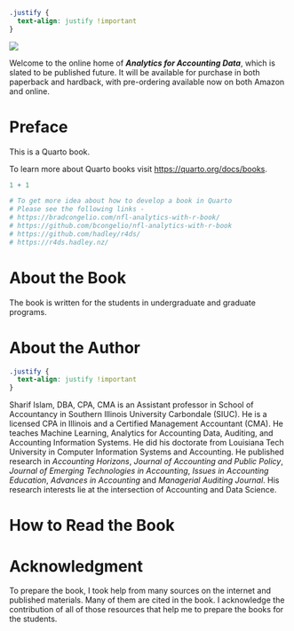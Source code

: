 

```css
.justify {
  text-align: justify !important
}
```

![](images/titlepage_1_alt.webp){fig-align="right"}


:::{.justify}
Welcome to the online home of *__Analytics for Accounting Data__*, which is slated to be published future. It will be available for purchase in both paperback and hardback, with pre-ordering available now on both Amazon and online.
:::


# Preface {.unnumbered}

This is a Quarto book.

To learn more about Quarto books visit <https://quarto.org/docs/books>.

```r
1 + 1
```

```r
# To get more idea about how to develop a book in Quarto
# Please see the following links -
# https://bradcongelio.com/nfl-analytics-with-r-book/
# https://github.com/bcongelio/nfl-analytics-with-r-book
# https://github.com/hadley/r4ds/
# https://r4ds.hadley.nz/
```

# About the Book {.unnumbered}

The book is written for the students in undergraduate and graduate programs. 

# About the Author {.unnumbered}

```css
.justify {
  text-align: justify !important
}
```

:::{.justify}
Sharif Islam, DBA, CPA, CMA is an Assistant professor in School of Accountancy in Southern Illinois University Carbondale (SIUC). He is a licensed CPA in Illinois and a Certified Management Accountant (CMA). He teaches Machine Learning, Analytics for Accounting Data, Auditing, and Accounting Information Systems. He did his doctorate from Louisiana Tech University in Computer Information Systems and Accounting. He published research in  *Accounting Horizons*, *Journal of Accounting and Public Policy*, *Journal of Emerging Technologies in Accounting*, *Issues in Accounting Education*, *Advances in Accounting*  and *Managerial Auditing Journal*. His research interests lie at the intersection of Accounting and Data Science. 
:::


# How to Read the Book {.unnumbered}

# Acknowledgment {.unnumbered}

:::{.justify}
To prepare the book, I took help from many sources on the internet and published materials. Many of them are cited in the book. I acknowledge the contribution of all of those resources that help me to prepare the books for the students. 
:::